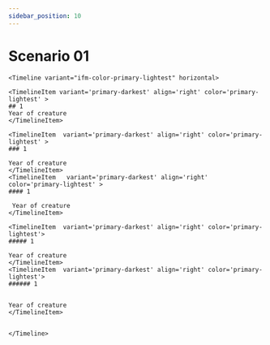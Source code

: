 ```yaml
---
sidebar_position: 10
---
```


# Scenario 01

```
<Timeline variant="ifm-color-primary-lightest" horizontal>

<TimelineItem variant='primary-darkest' align='right' color='primary-lightest' >
## 1
Year of creature
</TimelineItem>

<TimelineItem  variant='primary-darkest' align='right' color='primary-lightest' >
### 1

Year of creature
</TimelineItem>
<TimelineItem   variant='primary-darkest' align='right' color='primary-lightest' >
#### 1

 Year of creature
</TimelineItem>

<TimelineItem  variant='primary-darkest' align='right' color='primary-lightest'>
##### 1

Year of creature
</TimelineItem>
<TimelineItem  variant='primary-darkest' align='right' color='primary-lightest'>
###### 1


Year of creature
</TimelineItem>


</Timeline>
```